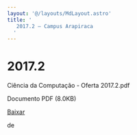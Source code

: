 ```yaml
---
layout: '@/layouts/MdLayout.astro'
title: '
   2017.2 — Campus Arapiraca
  '
---
```






2017.2
======












 Ciência da Computação - Oferta 2017.2.pdf
   

 Documento PDF
 (8.0KB)
 

<a class="btn btn-secondary download" href="https://arapiraca.ufal.br/graduacao/ciencia-da-computacao/horarios/2017/oferta-academica-2017.2/@@download/file/Ciência da Computação - Oferta 2017.2.pdf">
 Baixar
</a>




























 de
 


















